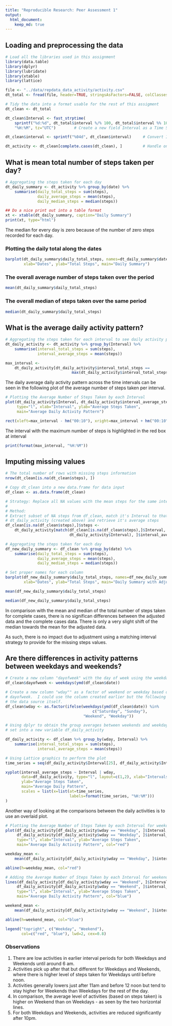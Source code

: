 ```yaml
---
title: "Reproducible Research: Peer Assessment 1"
output: 
  html_document:
    keep_md: true
---
```


## Loading and preprocessing the data

```r
# Load all the libraries used in this assignment
library(data.table)
library(dplyr)
library(lubridate)
library(xtable)
library(lattice)

file <- "../data/repdata_data_activity/activity.csv"
dt_total <- fread(file, header=TRUE, stringsAsFactors=FALSE, colClasses=c("integer","character","integer"))

# Tidy the data into a format usable for the rest of this assigment
dt_clean <- dt_total

dt_clean$Interval <- fast_strptime(
    sprintf("%d:%d", dt_total$interval %/% 100, dt_total$interval %% 100), 
    "%H:%M", tz="UTC")        # Create a new field Interval as a Time Series

dt_clean$interval <- sprintf("%04d", dt_clean$interval)     # Convert Interval into HHMM format

dt_activity <- dt_clean[complete.cases(dt_clean), ]         # Handle only complete cases

```

## What is mean total number of steps taken per day?
```r

# Aggregating the steps taken for each day
dt_daily_summary <- dt_activity %>% group_by(date) %>% 
    summarise(daily_total_steps = sum(steps), 
              daily_average_steps = mean(steps),
              daily_median_steps = median(steps))

```
```r
## Do a nice print out into a table format
xt <- xtable(dt_daily_summary, caption="Daily Summary")
print(xt, type="html")

```
The median for every day is zero because of the number of zero steps recorded for each day.  


### Plotting the daily total along the dates
```r

barplot(dt_daily_summary$daily_total_steps, names=dt_daily_summary$date, 
        xlab="Dates", ylab="Total Steps", main="Daily Summary")

```

### The overall average number of steps taken over the period
```r

mean(dt_daily_summary$daily_total_steps)

```

### The overall median of steps taken over the same period
```r

median(dt_daily_summary$daily_total_steps)

```

## What is the average daily activity pattern?
```r

# Aggregating the steps taken for each interval to see daily activity patterns
dt_daily_activity <- dt_activity %>% group_by(Interval) %>% 
    summarise(interval_total_steps = sum(steps), 
              interval_average_steps = mean(steps))

max_interval <- 
    dt_daily_activity[dt_daily_activity$interval_total_steps == 
                             max(dt_daily_activity$interval_total_steps), ]$Interval
```

The daily average daily activity pattern across the time intervals can be seen 
in the following plot of the average number of steps taken per interval.  

```r
# Plotting the Average Number of Steps Taken by each Interval
plot(dt_daily_activity$Interval, dt_daily_activity$interval_average_steps,
     type="l", xlab="Interval", ylab="Average Steps Taken", 
     main="Average Daily Activity Pattern")

rect(xleft=max_interval - hm("00:10"), xright=max_interval + hm("00:10"), ybottom=0, ytop=max(dt_daily_activity$interval_average_steps), col="red", density=0.8)

```

The interval with the maximum number of steps is highlighted in the red box at interval  
```r
print(format(max_interval, "%H:%M"))
```

## Imputing missing values

```r

# The total number of rows with missing steps information
nrow(dt_clean[is.na(dt_clean$steps), ])

# Copy dt_clean into a new data.frame for data input
df_clean <- as.data.frame(dt_clean)

# Strategy: Replace all NA values with the mean steps for the same interval
# 
# Method:
# Extract subset of NA steps from df_clean, match it's Interval to that of
# dt_daily_activity (created above) and retrieve it's average steps
df_clean[is.na(df_clean$steps),]$steps <-
    dt_daily_activity[match(df_clean[is.na(df_clean$steps),]$Interval,
                            dt_daily_activity$Interval), ]$interval_average_steps

# Aggregating the steps taken for each day
df_new_daily_summary <- df_clean %>% group_by(date) %>% 
    summarise(daily_total_steps = sum(steps),
              daily_average_steps = mean(steps),
              daily_median_steps = median(steps))

# Set proper names for each column
barplot(df_new_daily_summary$daily_total_steps, names=df_new_daily_summary$date, 
        xlab="Dates", ylab="Total Steps", main="Daily Summary with Adjustments")

mean(df_new_daily_summary$daily_total_steps)

median(df_new_daily_summary$daily_total_steps)

```
In comparison with the mean and median of the total number of steps taken for complete cases, there is no significan differences between the adjusted data and the complete cases data.  There is only a very slight shift of the median towards the mean for the adjusted data.  

As such, there is no impact due to adjustment using a matching interval strategy to provide for the missing steps values.  


## Are there differences in activity patterns between weekdays and weekends?

``` r

# Create a new column "dayofweek" with the day of week using the weekdays() function
df_clean$dayofweek <- weekdays(ymd(df_clean$date))

# Create a new column "wday"" as a factor of weekend or weekday based on the 
# dayofweek.  I could use the column created earlier but the following uses
# the data source itself.
df_clean$wday <- as.factor(ifelse(weekdays(ymd(df_clean$date)) %in% 
                                      c("Saturday", "Sunday"), 
                                  "Weekend", "Weekday"))

# Using dplyr to obtain the group averages between weekends and weekdays and place the
# set into a new variable df_daily_activity

df_daily_activity <- df_clean %>% group_by(wday, Interval) %>% 
    summarise(interval_total_steps = sum(steps), 
              interval_average_steps = mean(steps))

# Using Lattice graphics to perform the plot
time_series = seq(df_daily_activity$Interval[25], df_daily_activity$Interval[288], by = "5 hours")

xyplot(interval_average_steps ~ Interval | wday, 
       data=df_daily_activity, type="l", layout=c(1,2), xlab="Intervals", 
       ylab="Average Steps Taken",
       main="Average Daily Pattern",
       scales = list(x=list(at=time_series, 
                            labels=format(time_series, "%H:%M")))
)

```

Another way of looking at the comparisons between the daily activities is to use an overlaid plot.

```r

# Plotting the Average Number of Steps Taken by each Interval for weekdays
plot(df_daily_activity[df_daily_activity$wday == "Weekday", ]$Interval, 
     df_daily_activity[df_daily_activity$wday == "Weekday", ]$interval_average_steps,
     type="l", xlab="Interval", ylab="Average Steps Taken", 
     main="Average Daily Activity Pattern", col="red")

weekday_mean <- 
    mean(df_daily_activity[df_daily_activity$wday == "Weekday", ]$interval_average_steps)

abline(h=weekday_mean, col="red")

# Adding the Average Number of Steps Taken by each Interval for weekends
lines(df_daily_activity[df_daily_activity$wday == "Weekend", ]$Interval, 
     df_daily_activity[df_daily_activity$wday == "Weekend", ]$interval_average_steps,
     type="l", xlab="Interval", ylab="Average Steps Taken", 
     main="Average Daily Activity Pattern", col="blue")

weekend_mean <- 
    mean(df_daily_activity[df_daily_activity$wday == "Weekend", ]$interval_average_steps)

abline(h=weekend_mean, col="blue")

legend("topright", c("Weekday", "Weekend"), 
       col=c("red", "blue"), lwd=2, cex=0.8)

```
  
### Observations
1.  There are low activities in earlier interval periods for both Weekdays and Weekends until around 6 am.  
2.  Activities pick up after that but different for Weekdays and Weekends, where there is higher level of steps taken for Weekdays until before noon.  
3.  Activities generally lowers just after 11am and before 12 noon but tend to stay higher for Weekends than Weekdays for the rest of the day.  
4.  In comparison, the average level of activities (based on steps taken) is higher on Weekend than on Weekdays - as seen by the two horizontal lines.
5.  For both Weekdays and Weekends, activities are reduced significantly after 10pm.  
